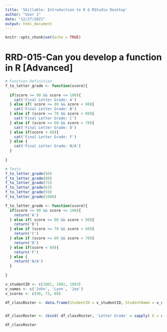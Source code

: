 ---
title: 'Skillable: Introduction to R & RStudio Desktop'
author: "User 1"
date: "12/27/2021"
output: html_document
---

```{r setup, include=FALSE}
knitr::opts_chunk$set(echo = TRUE)
```

# RRD-015-Can you develop a function in R [Advanced]
```{r f_to_letter_grade definition, include=TRUE, error=FALSE, warning=FALSE}

# Function Definition
f_to_letter_grade <- function(score){
    
  if(score >= 90 && score <= 100){
    cat('Final Letter Grade: A')
  } else if( score >= 80 && score < 90){
    cat('Final Letter Grade: B')
  } else if (score >= 70 && score < 80){
    cat('Final Letter Grade: C')
  } else if (score >= 60 && score < 70){
    cat('Final Letter Grade: D')
  } else if(score < 60){
    cat('Final Letter Grade: F')
  } else {
    cat('Final Letter Grade: N/A')
  }
  
}

# Tests
f_to_letter_grade(94)
f_to_letter_grade(89)
f_to_letter_grade(72)
f_to_letter_grade(63)
f_to_letter_grade(59)
f_to_letter_grade(1000)


```
```{r f_to_letter_grade_v2 definition, include=TRUE, error=FALSE, warning=FALSE}
f_to_letter_grade <- function(score){
  if(score >= 90 && score <= 100){
    return('A')
  } else if( score >= 80 && score < 90){
    return('B')
  } else if (score >= 70 && score < 80){
    return('C')
  } else if (score >= 60 && score < 70){
    return('D')
  } else if(score < 60){
    return('F')
  } else {
    return('N/A')
  }
  
}
```

```{r implment f_to_letter_grade_v2 in a data frame, include=TRUE, error=FALSE, warning=FALSE}

v_studentID <- c(1001, 1002, 1003)
v_names <- c('John', 'Lynn', 'Joe')
v_scores <- c(98, 73, 88)

df_classRoster <- data.frame(StudentID = v_studentID, StudentName = v_names, Scores = v_scores )


df_classRoster <- cbind( df_classRoster, 'Letter Grade' = sapply( X = df_classRoster$Scores,f_to_letter_grade) )

df_classRoster

```
